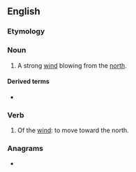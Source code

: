 ==English==

===Etymology===
{{suffix|en|north|er}}

===Noun===
{{en-noun}}

# A strong [[wind]] blowing from the [[north]].

====Derived terms====
* {{l|en|blue norther}}

===Verb===
{{en-verb}}

# Of the [[wind]]: to move toward the north.

===Anagrams===
* {{anagrams|en|horrent}}